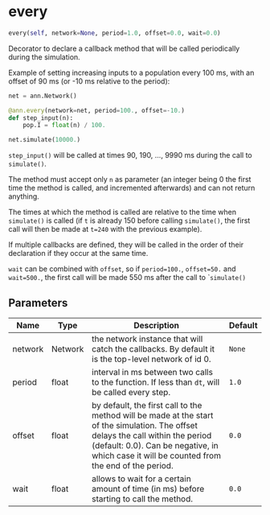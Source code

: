 # every { #ANNarchy.core.Simulate.every }

```python
every(self, network=None, period=1.0, offset=0.0, wait=0.0)
```

Decorator to declare a callback method that will be called periodically during the simulation.

Example of setting increasing inputs to a population every 100 ms, with an offset of 90 ms (or -10 ms relative to the period):

```python
net = ann.Network()

@ann.every(network=net, period=100., offset=-10.)
def step_input(n):
    pop.I = float(n) / 100.

net.simulate(10000.)
```

``step_input()`` will be called at times 90, 190, ..., 9990 ms during the call to ``simulate()``.

The method must accept only ``n`` as parameter (an integer being 0 the first time the method is called, and incremented afterwards) and can not return anything.

The times at which the method is called are relative to the time when ``simulate()`` is called (if ``t`` is already 150 before calling ``simulate()``, the first call will then be made at ``t=240`` with the previous example).

If multiple callbacks are defined, they will be called in the order of their declaration if they occur at the same time.

``wait`` can be combined with ``offset``, so if ``period=100.``, ``offset=50.`` and ``wait=500.``, the first call will be made 550 ms after the call to ``simulate()`

## Parameters {.doc-section .doc-section-parameters}

| Name    | Type    | Description                                                                                                                                                                                                                      | Default   |
|---------|---------|----------------------------------------------------------------------------------------------------------------------------------------------------------------------------------------------------------------------------------|-----------|
| network | Network | the network instance that will catch the callbacks. By default it is the top-level network of id 0.                                                                                                                              | `None`    |
| period  | float   | interval in ms between two calls to the function. If less than ``dt``, will be called every step.                                                                                                                                | `1.0`     |
| offset  | float   | by default, the first call to the method will be made at the start of the simulation. The offset delays the call within the period (default: 0.0). Can be negative, in which case it will be counted from the end of the period. | `0.0`     |
| wait    | float   | allows to wait for a certain amount of time (in ms) before starting to call the method.                                                                                                                                          | `0.0`     |